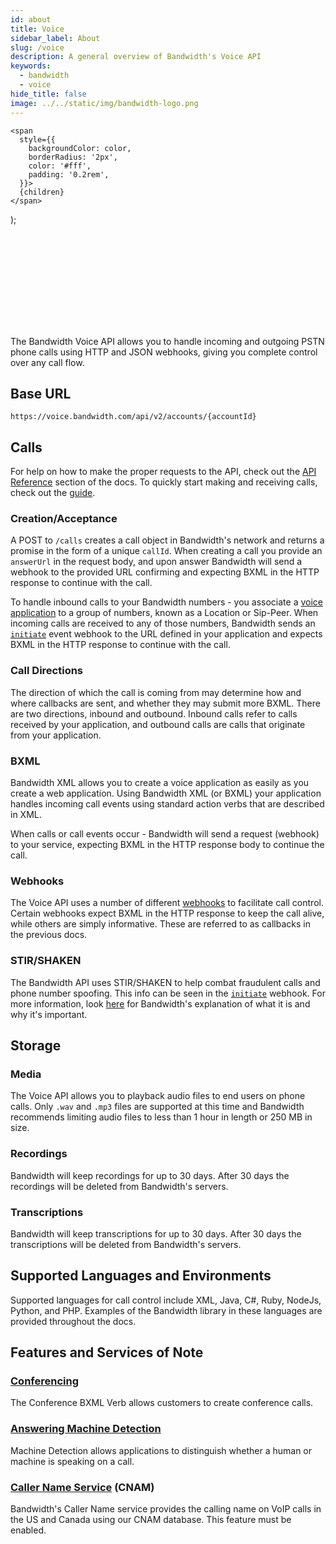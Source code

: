 ```yaml
---
id: about
title: Voice
sidebar_label: About
slug: /voice
description: A general overview of Bandwidth's Voice API
keywords:
  - bandwidth
  - voice
hide_title: false
image: ../../static/img/bandwidth-logo.png
---
```


    <span
      style={{
        backgroundColor: color,
        borderRadius: '2px',
        color: '#fff',
        padding: '0.2rem',
      }}>
      {children}
    </span>
  );


<Svg className='about-image' /> <br/>

The Bandwidth Voice API allows you to handle incoming and outgoing PSTN phone calls using HTTP and JSON webhooks, giving you complete control over any call flow.

## Base URL

`https://voice.bandwidth.com/api/v2/accounts/{accountId}`

## Calls

For help on how to make the proper requests to the API, check out the [API Reference](/apis/voice#operation/createCall) section of the docs. To quickly start making and receiving calls, check out the [guide](/docs/voice/quickStart).

### Creation/Acceptance

A <Highlight color="#079CEE">POST</Highlight> to `/calls` creates a call object in Bandwidth's network and returns a promise in the form of a unique `callId`. When creating a call you provide an `answerUrl` in the request body, and upon answer Bandwidth will send a webhook to the provided URL confirming and expecting BXML in the HTTP response to continue with the call.

To handle inbound calls to your Bandwidth numbers - you associate a [voice application](/docs/account/setup#create-a-voice-application) to a group of numbers, known as a Location or Sip-Peer. When incoming calls are received to any of those numbers, Bandwidth sends an [`initiate`](/docs/voice/webhooks/initiate) event webhook to the URL defined in your application and expects BXML in the HTTP response to continue with the call.

### Call Directions

The direction of which the call is coming from may determine how and where callbacks are sent, and whether they may submit more BXML. There are two directions, inbound and outbound. Inbound calls refer to calls received by your application, and outbound calls are calls that originate from your application.

### BXML

Bandwidth XML allows you to create a voice application as easily as you create a web application. Using Bandwidth XML (or BXML) your application handles incoming call events using standard action verbs that are described in XML.

When calls or call events occur - Bandwidth will send a request (webhook) to your service, expecting BXML in the HTTP response body to continue the call.

### Webhooks

The Voice API uses a number of different [webhooks](/docs/voice/webhooks) to facilitate call control. Certain webhooks expect BXML in the HTTP response to keep the call alive, while others are simply informative. These are referred to as callbacks in the previous docs.

### STIR/SHAKEN

The Bandwidth API uses STIR/SHAKEN to help combat fraudulent calls and phone number spoofing. This info can be seen in the [`initiate`](/docs/voice/webhooks/initiate) webhook. For more information, look [here](https://www.bandwidth.com/regulations/stir-shaken/) for Bandwidth's explanation of what it is and why it's important.

## Storage

### Media

The Voice API allows you to playback audio files to end users on phone calls. Only `.wav` and `.mp3` files are supported at this time and  Bandwidth recommends limiting audio files to less than 1 hour in length or 250 MB in size.

### Recordings

Bandwidth will keep recordings for up to 30 days. After 30 days the recordings will be deleted from Bandwidth's servers.

### Transcriptions

Bandwidth will keep transcriptions for up to 30 days. After 30 days the transcriptions will be deleted from Bandwidth's servers.

## Supported Languages and Environments

Supported languages for call control include XML, Java, C#, Ruby, NodeJs, Python, and PHP. Examples of the Bandwidth library in these languages are provided throughout the docs.

## Features and Services of Note

### [Conferencing](/docs/voice/bxml/conference)

The Conference BXML Verb allows customers to create conference calls.

### [Answering Machine Detection](/docs/voice/machineDetectionGuide)

Machine Detection allows applications to distinguish whether a human or machine is speaking on a call.

### [Caller Name Service](/docs/voice/cnamPerDip) (CNAM)

Bandwidth's Caller Name service provides the calling name on VoIP calls in the US and Canada using our CNAM database. This feature must be enabled.

